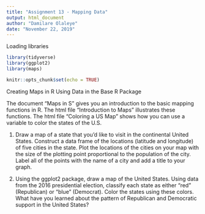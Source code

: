 ```yaml
---
title: "Assignment 13 - Mapping Data"
output: html_document
author: "Damilare Olaleye"
date: "November 22, 2019"
---
```


Loading libraries
```r
library(tidyverse)
library(ggplot2)
library(maps)
```

```r
knitr::opts_chunk$set(echo = TRUE)
```

Creating Maps in R Using Data in the Base R Package

The document “Maps in S” gives you an introduction to the basic mapping functions in R. 
The html file “Introduction to Maps”  illustrates these functions.
The html file “Coloring a US Map” shows how you can use a variable to color the states of the U.S.


1.  Draw a map of a state that you’d like to visit in the continental United States.  Construct a data frame of the locations (latitude and longitude) of five cities  in the state.  Plot the locations of the cities on your map with the size of the plotting point proportional to the population of the city.  Label all of the points with the name of a city and add a title to your graph.



2.  Using the ggplot2 package, draw a map of the United States.  Using data from the 2016 presidential election, classify each state as either “red” (Republican) or “blue” (Democrat).  Color the states using these colors.  What have you learned about the pattern of Republican and Democratic support in the United States?

